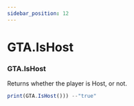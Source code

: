 ```yaml
---
sidebar_position: 12
---
```


# GTA.IsHost

### GTA.IsHost
Returns whether the player is Host, or not.

```jsx title="IsHost Example"
print(GTA.IsHost())) --"true"
```